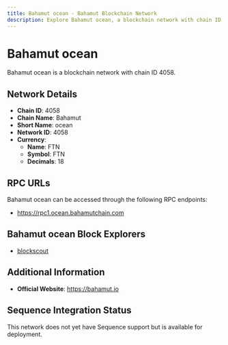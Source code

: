 ```yaml
--- 
title: Bahamut ocean - Bahamut Blockchain Network
description: Explore Bahamut ocean, a blockchain network with chain ID 4058. Learn about its native currency, FTN, and how to interact with the network.
---
```


# Bahamut ocean

Bahamut ocean is a blockchain network with chain ID 4058.

## Network Details

- **Chain ID**: 4058
- **Chain Name**: Bahamut
- **Short Name**: ocean
- **Network ID**: 4058
- **Currency**: 
  - **Name**: FTN
  - **Symbol**: FTN
  - **Decimals**: 18

## RPC URLs

Bahamut ocean can be accessed through the following RPC endpoints:

- https://rpc1.ocean.bahamutchain.com

## Bahamut ocean Block Explorers

- [blockscout](https://ocean.ftnscan.com)

## Additional Information

- **Official Website**: https://bahamut.io

## Sequence Integration Status

This network does not yet have Sequence support but is available for deployment.
